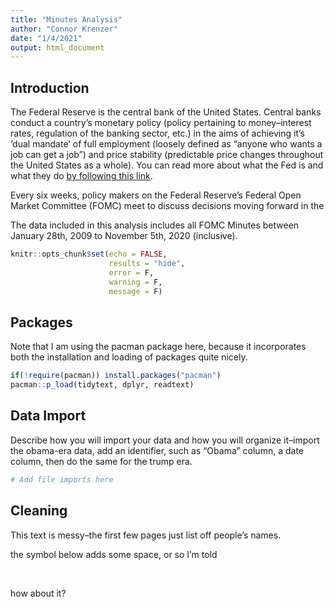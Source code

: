 ```yaml
---
title: "Minutes Analysis"
author: "Connor Krenzer"
date: "1/4/2021"
output: html_document
---
```

## Introduction
The Federal Reserve is the central bank of the United States. Central banks conduct a country's monetary policy (policy pertaining to money--interest rates, regulation of the banking sector, etc.) in the aims of achieving it's 'dual mandate' of full employment (loosely defined as "anyone who wants a job can get a job") and price stability (predictable price changes throughout the United States as a whole). You can read more about what the Fed is and what they do [by following this link](https://www.federalreserve.gov/faqs/about_12594.htm).


Every six weeks, policy makers on the Federal Reserve's Federal Open Market Committee (FOMC) meet to discuss decisions moving forward in the 

The data included in this analysis includes all FOMC Minutes between January 28th, 2009 to November 5th, 2020 (inclusive).

```r
knitr::opts_chunk$set(echo = FALSE,
                      results = "hide",
                      error = F,
                      warning = F,
                      message = F)
```

## Packages

Note that I am using the pacman package here, because it incorporates both the installation and loading of packages quite nicely.
```r
if(!require(pacman)) install.packages("pacman")
pacman::p_load(tidytext, dplyr, readtext)

```

## Data Import
Describe how you will import your data and how you will organize it--import the obama-era data, add an identifier, such as "Obama" column, a date column, then do the same for the trump era.
```r
# Add file imports here

```

## Cleaning
This text is messy--the first few pages just list off people's names.


the symbol below adds some space, or so I'm told

$~$

how about it?


